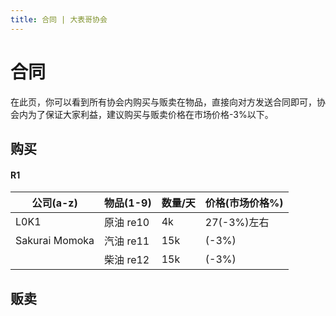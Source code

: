 ```yaml
---
title: 合同 | 大表哥协会
---
```


# 合同

在此页，你可以看到所有协会内购买与贩卖在物品，直接向对方发送合同即可，协会内为了保证大家利益，建议购买与贩卖价格在市场价格-3%以下。


## 购买

#### R1
|公司(a-z)|物品(1-9)|数量/天|价格(市场价格%)|
|---|---|---|---|
|L0K1|原油 re10|4k|27(-3%)左右|
|Sakurai Momoka|汽油 re11|15k|(-3%)|
||柴油 re12|15k|(-3%)|



## 贩卖
